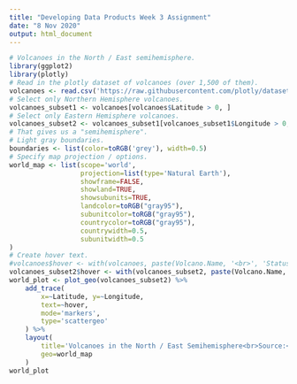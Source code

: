 ```yaml
---
title: "Developing Data Products Week 3 Assignment"
date: "8 Nov 2020"
output: html_document
---
```


```r
# Volcanoes in the North / East semihemisphere.
library(ggplot2)
library(plotly)
# Read in the plotly dataset of volcanoes (over 1,500 of them).
volcanoes <- read.csv('https://raw.githubusercontent.com/plotly/datasets/master/volcano_db.csv')
# Select only Northern Hemisphere volcanoes.
volcanoes_subset1 <- volcanoes[volcanoes$Latitude > 0, ]
# Select only Eastern Hemisphere volcanoes.
volcanoes_subset2 <- volcanoes_subset1[volcanoes_subset1$Longitude > 0, ]
# That gives us a "semihemisphere".
# Light gray boundaries.
boundaries <- list(color=toRGB('grey'), width=0.5)
# Specify map projection / options.
world_map <- list(scope='world',
                  projection=list(type='Natural Earth'),
                  showframe=FALSE,
                  showland=TRUE,
                  showsubunits=TRUE,
                  landcolor=toRGB("gray95"),
                  subunitcolor=toRGB("gray95"),
                  countrycolor=toRGB("gray95"),
                  countrywidth=0.5,
                  subunitwidth=0.5
)
# Create hover text.
#volcanoes$hover <- with(volcanoes, paste(Volcano.Name, '<br>', 'Status:', Status))
volcanoes_subset2$hover <- with(volcanoes_subset2, paste(Volcano.Name, '<br>', 'Status:', Status))
world_plot <- plot_geo(volcanoes_subset2) %>%
    add_trace(
        x=~Latitude, y=~Longitude,
        text=~hover,
        mode='markers',
        type='scattergeo'
    ) %>%
    layout(
        title='Volcanoes in the North / East Semihemisphere<br>Source:<a href="https://github.com/plotly/datasets/blob/master/volcano_db.csv">Github Volcano Dataset</a>',
        geo=world_map
    )
world_plot
```
